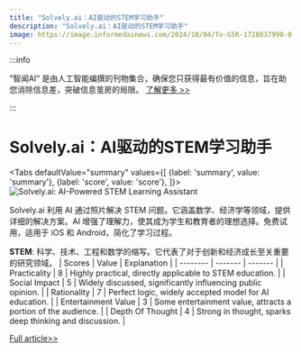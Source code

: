 ```yaml
---
title: "Solvely.ai：AI驱动的STEM学习助手"
description: "Solvely.ai：AI驱动的STEM学习助手"
image: https://image.informedainews.com/2024/10/04/To-G5R-1728037998-0.jpg
---
```



:::info

“智闻AI“ 是由人工智能编撰的刊物集合，确保您只获得最有价值的信息，旨在助您消除信息差，突破信息茧房的局限。  [了解更多 >>](/)

:::

# Solvely.ai：AI驱动的STEM学习助手


<Tabs
	defaultValue="summary"
	values={[
	{label: 'summary', value: 'summary'},
	{label: 'score', value: 'score'},
]}>
<TabItem value="summary">
<img
  src="https://image.informedainews.com/2024/10/04/To-G5R-1728037998-0.jpg"
  alt="Solvely.ai: AI-Powered STEM Learning Assistant"
/>



Solvely.ai 利用 AI 通过照片解决 STEM 问题。它涵盖数学、经济学等领域，提供详细的解决方案。AI 增强了理解力，使其成为学生和教育者的理想选择。免费试用，适用于 iOS 和 Android，简化了学习过程。

**STEM**: 科学、技术、工程和数学的缩写。它代表了对于创新和经济成长至关重要的研究领域。
</TabItem>
<TabItem value="score">
	| Scores     | Value   | Explanation |
	| -------- | ------- | ------- |
	| Practicality  | 8    | Highly practical, directly applicable to STEM education.    |
	| Social Impact | 5     | Widely discussed, significantly influencing public opinion.    |
	| Rationality    | 7    | Perfect logic, widely accepted model for AI education.    |
	| Entertainment Value    | 3    | Some entertainment value, attracts a portion of the audience.    |
	| Depth Of Thought    | 4    | Strong in thought, sparks deep thinking and discussion.    |
</TabItem>
</Tabs>

[Full article>>](https://github.com/ruanyf/weekly/issues/5223)
